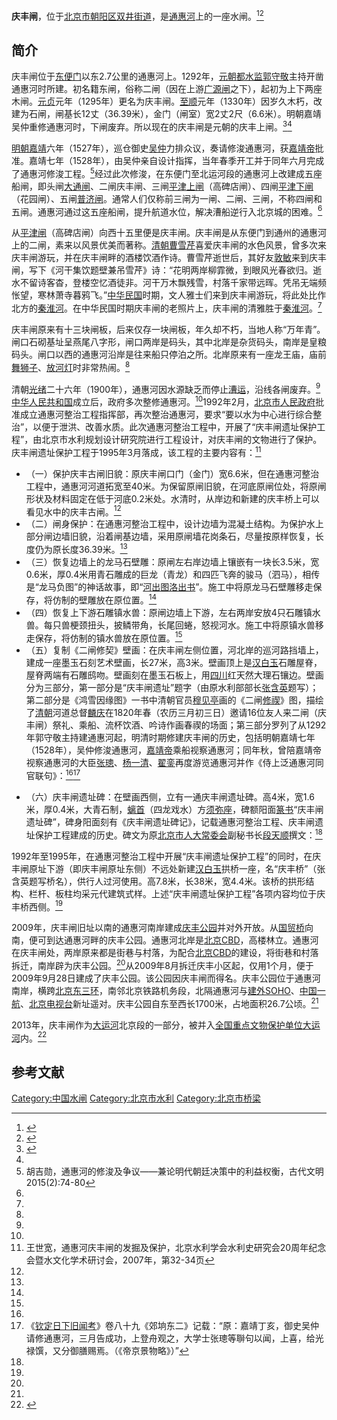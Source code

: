{{Coord|39.903666|116.463558|type:landmark_region:CN-11_source:GoogleMaps|display=title}}
{{文物保护单位
| 级别 = 全国
| Cat = 北京全国重点文物保护单位
| 省区市 = 北京市
| 图片 = 
| 名称 = 大运河
| 编号 = 6-810（7-1973-3-009）
| 分类 = 古建筑
| 时代 = 春秋至中华人民共和国
| 所在 = [[北京市|北京市]]、[[天津市|天津市]]、[[河北省|河北省]]、[[浙江省|浙江省]]、[[江苏省|江苏省]]、[[安徽省|安徽省]]、[[山东省|山东省]]、[[河南省|河南省]]
| 登录 = 2006年（2013年合并项目）
}}

'''庆丰闸'''，位于[[北京市|北京市]][[朝阳区|朝阳区]][[双井街道|双井街道]]，是[[通惠河|通惠河]]上的一座水闸。<ref name=zgfj>{{Cite web |url=http://www.chla.com.cn/htm/2011/1227/109894.html |title=北京庆丰公园欣赏，中国风景园林网，2011-12-27 |accessdate=2013-09-17 |archive-date=2013-02-10 |archive-url=https://web.archive.org/web/20130210032325/http://www.chla.com.cn/htm/2011/1227/109894.html |dead-url=no }}</ref><ref name=bqw>{{Cite web |url=http://bjyouth.ynet.com/3.1/1202/15/6788123.html |title=桥闸层层入帝京锦绣画卷满惠通，北青网，2012-02-15 |access-date=2013-09-17 |archive-date=2013-09-17 |archive-url=https://archive.is/20130917074105/http://bjyouth.ynet.com/3.1/1202/15/6788123.html |dead-url=yes }}</ref>

==简介==
庆丰闸位于[[东便门|东便门]]以东2.7公里的通惠河上。1292年，[[元朝|元朝]][[都水监|都水监]][[郭守敬|郭守敬]]主持开凿通惠河时所建。初名籍东闸，俗称二闸（因在上游[[广源闸|广源闸]]之下），起初为上下两座木闸。[[元贞|元贞]]元年（1295年）更名为庆丰闸。[[至顺|至顺]]元年（1330年）因岁久木朽，改建为石闸，闸基长12丈（36.39米），金门（闸室）宽2丈2尺（6.6米）。明朝嘉靖吴仲重修通惠河时，下闸废弃。所以现在的庆丰闸是元朝的庆丰上闸。<ref name=gong>{{Cite web |url = http://news.xinhuanet.com/travel/2012-11/02/c_123904924.htm |title = “京畿秦淮”庆丰公园 |author =  |date = 2012-11-02 |publisher = 新华网 |language =  |accessdate =  |quote =  |archive-date = 2012-11-06 |archive-url = https://web.archive.org/web/20121106094946/http://news.xinhuanet.com/travel/2012-11/02/c_123904924.htm |dead-url = no }}</ref><ref name=wangshk/>

{{通惠河圖}}

[[明朝|明朝]][[嘉靖|嘉靖]]六年（1527年），巡仓御史[[吴仲|吴仲]]力排众议，奏请修浚通惠河，获[[嘉靖帝|嘉靖帝]]批准。嘉靖七年（1528年），由吴仲亲自设计指挥，当年春季开工并于同年六月完成了通惠河修浚工程。<ref name=hujx>胡吉勋，通惠河的修浚及争议——兼论明代朝廷决策中的利益权衡，古代文明2015(2):74-80</ref>经过此次修浚，在东便门至北运河段的通惠河上改建成五座船闸，即头闸[[大通闸|大通闸]]、二闸庆丰闸、三闸[[平津闸|平津上闸]]（高碑店闸）、四闸[[平津闸|平津下闸]]（花园闸）、五闸[[普济闸|普济闸]]。通常人们仅称前三闸为一闸、二闸、三闸，不称四闸和五闸。通惠河通过这五座船闸，提升航道水位，解决漕船逆行入北京城的困难。<ref name=bqw/>

从[[平津闸|平津闸]]（高碑店闸）向西十五里便是庆丰闸。庆丰闸是从东便门到通州的通惠河上的二闸，素来以风景优美而著称。[[清朝|清朝]][[曹雪芹|曹雪芹]]喜爱庆丰闸的水色风景，曾多次来庆丰闸游玩，并在庆丰闸畔的酒楼饮酒作诗。曹雪芹逝世后，其好友[[敦敏|敦敏]]来到庆丰闸，写下《河干集饮题壁兼吊雪芹》诗：“花明两岸柳霏微，到眼风光春欲归。逝水不留诗客杳，登楼空忆酒徒非。河干万木飘残雪，村落千家带远晖。凭吊无端频怅望，寒林萧寺暮鸦飞。”[[中华民国|中华民国]]时期，文人雅士们来到庆丰闸游玩，将此处比作北方的[[秦淮河|秦淮河]]。在中华民国时期庆丰闸的老照片上，庆丰闸的清雅胜于[[秦淮河|秦淮河]]。<ref name=bqw/>

庆丰闸原来有十三块闸板，后来仅存一块闸板，年久却不朽，当地人称“万年青”。闸口石砌基址呈燕尾八字形，闸口两岸是码头，其中北岸是杂货码头，南岸是皇粮码头。闸口以西的通惠河沿岸是往来船只停泊之所。北岸原来有一座龙王庙，庙前[[舞獅|舞狮子]]、[[放河灯|放河灯]]时非常热闹。<ref name=bqw/>

清朝[[光绪|光绪]]二十六年（1900年），通惠河因水源缺乏而停止[[漕运|漕运]]，沿线各闸废弃。<ref name=wangshk/>[[中华人民共和国|中华人民共和国]]成立后，政府多次整修通惠河。<ref name=gong/>1992年2月，[[北京市人民政府|北京市人民政府]]批准成立通惠河整治工程指挥部，再次整治通惠河，要求“要以水为中心进行综合整治”，以便于泄洪、改善水质。此次通惠河整治工程中，开展了“庆丰闸遗址保护工程”，由北京市水利规划设计研究院进行工程设计，对庆丰闸的文物进行了保护。庆丰闸遗址保护工程于1995年3月落成，该工程的主要内容有：<ref name=wangshk>王世宽，通惠河庆丰闸的发掘及保护，北京水利学会水利史研究会20周年纪念会暨水文化学术研讨会，2007年，第32-34页</ref>

*（一）保护庆丰古闸旧貌：原庆丰闸口门（金门）宽6.6米，但在通惠河整治工程中，通惠河河道拓宽至40米。为保留原闸旧貌，在河底原闸位处，将原闸形状及材料固定在低于河底0.2米处。水清时，从岸边和新建的庆丰桥上可以看见水中的庆丰古闸。<ref name=wangshk/>
*（二）闸身保护：在通惠河整治工程中，设计边墙为混凝土结构。为保护水上部分闸边墙旧貌，沿着闸基边墙，采用原闸墙花岗条石，尽量按原样恢复，长度仍为原长度36.39米。<ref name=wangshk/>
*（三）恢复边墙上的龙马石壁雕：原闸左右岸边墙上镶嵌有一块长3.5米，宽0.6米，厚0.4米用青石雕成的巨龙（青龙）和四匹飞奔的骏马（泗马），相传是“龙马负图”的神话故事，即“[[河图洛书|河出图洛出书]]”。施工中将原龙马石壁雕移走保存，将仿制的壁雕放在原位置。<ref name=wangshk/>
*（四）恢复上下游石雕镇水兽：原闸边墙上下游，左右两岸安放4只石雕镇水兽。每只兽梗颈扭头，披鳞带角，长尾回蜷，怒视河水。施工中将原镇水兽移走保存，将仿制的镇水兽放在原位置。<ref name=wangshk/>
*（五）复制《二闸修契》壁画：在庆丰闸左侧位置，河北岸的巡河路挡墙上，建成一座墨玉石刻艺术壁画，长27米，高3米。壁画顶上是[[汉白玉|汉白玉]]石雕屋脊，屋脊两端有石雕鸱吻。壁画刻在墨玉石板上，用[[四川|四川]]红天然大理石镶边。壁画分为三部分，第一部分是“庆丰闸遗址”题字（由原水利部部长[[张含英|张含英]]题写）；第二部分是《鸿雪因缘图》一书中清朝官员[[穆见亭|穆见亭]]画的《二闸[[修禊节|修禊]]》图，描绘了[[清朝|清朝]]河道总督[[麟庆|麟庆]]在1820年春（农历三月初三日）邀请16位友人来二闸（庆丰闸）祭礼、乘船、流杯饮酒、吟诗作画春禊的场面；第三部分罗列了从1292年郭守敬主持建通惠河起，明清时期修建庆丰闸的历史，包括明朝嘉靖七年（1528年），吴仲修浚通惠河，[[嘉靖帝|嘉靖帝]]乘船视察通惠河；同年秋，曾陪嘉靖帝视察通惠河的大臣[[张璁|张璁]]、[[杨一清|杨一清]]、[[翟銮|翟銮]]再度游览通惠河并作《侍上泛通惠河同官联句》：<ref name=wangshk/><ref>《[[钦定日下旧闻考|钦定日下旧闻考]]》卷八十九《郊垧东二》记载：“原：嘉靖丁亥，御史吴仲请修通惠河，三月告成功，上登舟观之，大学士张璁等聨句以闻，上喜，给光禄馔，又分御膳赐焉。（《帝京景物略》）”</ref>
{{引用|
落日秋风好放舟，已过三闸顺安流。（张璁）<br>
恩沾赐宴流琼浆，老愧忘机问白鸥。（杨一清）<br>
运饷繇来归水国，上游从此重神州。（翟銮）<br>
观风不是躭盘乐，莫讶今年两度游。（张璁）
}}
*（六）庆丰闸遗址碑：在壁画西侧，立有一通庆丰闸遗址碑。高4米，宽1.6米，厚0.4米，大青石制，[[螭首|螭首]]（四龙戏水）方[[须弥座|须弥座]]，碑额阳面[[篆书|篆书]]“庆丰闸遗址碑”，碑身阳面刻有《庆丰闸遗址碑记》，记载通惠河整治工程、庆丰闸遗址保护工程建成的历史。碑文为原[[北京市人大常委会|北京市人大常委会]]副秘书长[[段天顺|段天顺]]撰文：<ref name=bqw/>

{{引用|庆丰闸遗址碑记：

庆丰闸，初名籍东闸，俗称二闸。公元1392年（元至元29年）都水监郭守敬主持开凿通惠河时所建。初为上下两座木闸，后于公元1330年（元至顺元年）改建石闸。闸基长120尺，金宽22尺，并易名庆丰。明嘉靖中吴仲重修通惠河时，下闸废弃。仅存庆丰闸遗迹当时元代庆丰上闸。通惠河系京杭运河首段，庆丰闸仍是通惠河上的重要通航船闸，以时畜泄，因水转漕，舳舻相衔，功莫大焉。又以地处近郊，碧波清流，风光秀丽，明清以来皆为市民游憩胜地，素有燕京秦淮河之美誉。岁月流逝，原闸废弃，遗址尚存。

中华人民共和国成立后，北京人民政府多次整修通惠河。自1992年底再次兴工，拓宽河道，以利泄洪，改善水质，复现清波。为保存文物，光耀先祖贤，遂将原闸石雕易地保存，闸底略有降低，并仿元制重石兽，修建虹桥，爰于原址立碑为记。

北京水利协会水利史研究会   段天顺  谨识<br>
北京市通惠河整治工程指挥部          立<br>
一九九五年三月
}}

1992年至1995年，在通惠河整治工程中开展“庆丰闸遗址保护工程”的同时，在庆丰闸原址下游（即庆丰闸原址东侧）不远处新建[[汉白玉|汉白玉]]拱桥一座，名“庆丰桥”（张含英题写桥名），供行人过河使用。高7.8米，长38米，宽4.4米。该桥的拱形结构、栏杆、板柱均采元代建筑式样。上述“庆丰闸遗址保护工程”各项内容均位于庆丰桥西侧。<ref name=bqw/>

2009年，庆丰闸旧址以南的通惠河南岸建成[[庆丰公园|庆丰公园]]并对外开放。从[[国贸桥|国贸桥]]向南，便可到达通惠河畔的庆丰公园。通惠河北岸是[[北京CBD|北京CBD]]，高楼林立。通惠河在庆丰闸处，两岸原来都是街巷与村落，为配合[[北京CBD|北京CBD]]的建设，将街巷和村落拆迁，南岸辟为庆丰公园。<ref name=bqw/>从2009年8月拆迁庆丰小区起，仅用1个月，便于2009年9月28日建成了庆丰公园。该公园因庆丰闸而得名。庆丰公园位于通惠河南岸，横跨[[北京三环路|北京东三环]]，南邻北京铁路机务段，北隔通惠河与[[建外SOHO|建外SOHO]]、[[中国航空工业第一集团公司|中国一航]]、[[北京电视台|北京电视台]]新址遥对。庆丰公园自东至西长1700米，占地面积26.7公顷。<ref name=zgfj/>

2013年，庆丰闸作为[[大运河|大运河]]北京段的一部分，被并入[[全国重点文物保护单位|全国重点文物保护单位]][[大运河|大运河]]内。<ref name=xinzeng>{{Cite web |url=http://www.bjxch.gov.cn/XCHxxgk/XCHzhengwuxiangqing.ycs?GUID=540638 |title=我区新增十处全国重点文物保护单位概况，北京西城报，2013-07-05 |access-date=2013-09-17 |archive-date=2016-03-04 |archive-url=https://web.archive.org/web/20160304070959/http://www.bjxch.gov.cn/XCHxxgk/XCHzhengwuxiangqing.ycs?GUID=540638 |dead-url=yes }}</ref>

==参考文献==
{{reflist}}

{{五閘二壩}}
{{北京全国重点文物保护单位}}
[[Category:中国水闸|Category:中国水闸]]
[[Category:北京市水利|Category:北京市水利]]
[[Category:北京市桥梁|Category:北京市桥梁]]